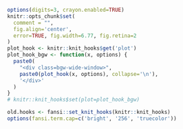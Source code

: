 
```r
options(digits=3, crayon.enabled=TRUE)
knitr::opts_chunk$set(
  comment = "", 
  fig.align='center', 
  error=TRUE, fig.width=6.77, fig.retina=2
)
plot_hook <- knitr::knit_hooks$get('plot')
plot_hook_bgw <- function(x, options) {
  paste0(
    "<div class=bgw-wide-window>",
    paste0(plot_hook(x, options), collapse='\n'),
    '</div>'
  )
}
# knitr::knit_hooks$set(plot=plot_hook_bgw)
```
```r
old.hooks <- fansi::set_knit_hooks(knitr::knit_hooks)
options(fansi.term.cap=c('bright', '256', 'truecolor'))
```
